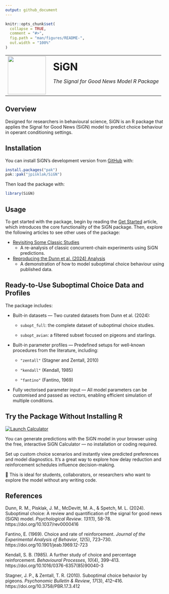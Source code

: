 ```yaml
---
output: github_document
---
```


<!-- README.md is generated from README.Rmd. Please edit that file -->

```r
knitr::opts_chunk$set(
  collapse = TRUE,
  comment = "#>",
  fig.path = "man/figures/README-",
  out.width = "100%"
)
```

<table>
  <tr>
    <td style="vertical-align: middle;">
      <a href="https://sign-r.github.io/SiGN/">
      <img src="man/figures/logo.svg" width="120"/>
      </a>
    </td>
    <td style="vertical-align: middle; padding-left: 15px;">
      <!-- <h2>**SiGN**</h2> -->
      <span style="font-size: 200%; font-weight: bold;">SiGN</span>
      <p><em>The Signal for Good News Model R Package</em></p>
    </td>
  </tr>
</table>

<!-- # SiGN <a href="https://jpisklak.github.io/SiGN/"><img src="man/figures/logo.png" align="right" height="139" alt="SiGN website" /></a> -->

<!-- badges: start -->
<!-- badges: end -->

## Overview

Designed for researchers in behavioural science, SiGN is an R package that applies the Signal for Good News (SiGN) model to predict choice behaviour in operant conditioning settings.

## Installation

You can install SiGN's development version from [GitHub](https://github.com/) with:

``` r
install.packages("pak")
pak::pak("jpisklak/SiGN")
```

Then load the package with:
```r
library(SiGN)
```

## Usage

To get started with the package, begin by reading the [Get Started](articles/SiGN.html) article, which introduces the core functionality of the SiGN package. Then, explore the following articles to see other uses of the package:

- [Revisiting Some Classic Studies](articles/squires_fantino.html)
  - A re-analysis of classic concurrent-chain experiments using SiGN predictions.

- [Reproducing the Dunn et al. (2024) Analysis](articles/suboptimal_data.html)
  - A demonstration of how to model suboptimal choice behaviour using published data.

## Ready-to-Use Suboptimal Choice Data and Profiles

The package includes:

- Built-in datasets — Two curated datasets from Dunn et al. (2024):

  - `subopt_full`: the complete dataset of suboptimal choice studies.

  - `subopt_avian`: a filtered subset focused on pigeons and starlings.

- Built-in parameter profiles — Predefined setups for well-known procedures from the literature, including:

  - `"zentall"` (Stagner and Zentall, 2010)

  - `"kendall"` (Kendall, 1985)

  - `"fantino"` (Fantino, 1969)

- Fully vectorised parameter input — All model parameters can be customised and passed as vectors, enabling efficient simulation of multiple conditions.

## Try the Package Without Installing R

[![Launch Calculator](https://img.shields.io/badge/try%20it-online%20calculator-brightgreen)](https://jpisklak.shinyapps.io/SiGN_Calc/)

You can generate predictions with the SiGN model in your browser using the free, interactive SiGN Calculator — no installation or coding required.

Set up custom choice scenarios and instantly view predicted preferences and model diagnostics. It’s a great way to explore how delay reduction and reinforcement schedules influence decision-making.

📎 This is ideal for students, collaborators, or researchers who want to explore the model without any writing code.

## References

Dunn, R. M., Pisklak, J. M., McDevitt, M. A., & Spetch, M. L. (2024). Suboptimal choice: A review and quantification of the signal for good news (SiGN) model. *Psychological Review*. *131*(1), 58-78. https://doi.org/10.1037/rev0000416

Fantino, E. (1969). Choice and rate of reinforcement. *Journal of the Experimental Analysis of Behavior*, *12*(5), 723–730. https://doi.org/10.1901/jeab.1969.12-723

Kendall, S. B. (1985). A further study of choice and percentage reinforcement. *Behavioural Processes*, *10*(4), 399–413. https://doi.org/10.1016/0376-6357(85)90040-3

Stagner, J. P., & Zentall, T. R. (2010). Suboptimal choice behavior by pigeons. *Psychonomic Bulletin & Review*, *17*(3), 412–416. https://doi.org/10.3758/PBR.17.3.412
